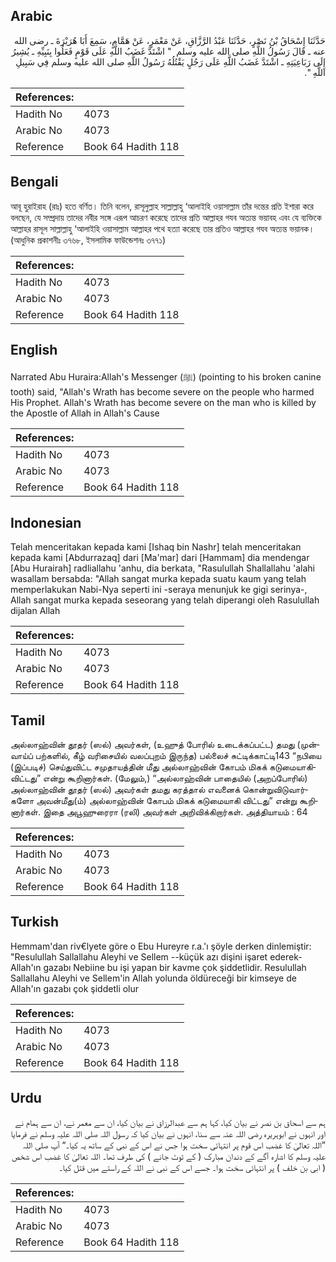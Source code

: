 ## Arabic


<div dir="rtl" lang="ar" style={{fontSize:'larger',backgroundColor:'#f8f9fa',padding:20}}>
حَدَّثَنَا إِسْحَاقُ بْنُ نَصْرٍ، حَدَّثَنَا عَبْدُ الرَّزَّاقِ، عَنْ مَعْمَرٍ، عَنْ هَمَّامٍ، سَمِعَ أَبَا هُرَيْرَةَ ـ رضى الله عنه ـ قَالَ رَسُولُ اللَّهِ صلى الله عليه وسلم ‏ "‏ اشْتَدَّ غَضَبُ اللَّهِ عَلَى قَوْمٍ فَعَلُوا بِنَبِيِّهِ ـ يُشِيرُ إِلَى رَبَاعِيَتِهِ ـ اشْتَدَّ غَضَبُ اللَّهِ عَلَى رَجُلٍ يَقْتُلُهُ رَسُولُ اللَّهِ صلى الله عليه وسلم فِي سَبِيلِ اللَّهِ ‏"‏‏.‏
</div>
<div style={{backgroundColor:'#f8f9fa',padding:20, marginBottom: 10}}><table> <thead> <tr> <th>References:</th> <th></th> </tr> </thead> <tbody><tr><td>Hadith No</td><td>4073</td></tr><tr><td>Arabic No</td><td>4073</td></tr><tr><td>Reference</td><td>Book 64 Hadith 118</td></tr></tbody></table></div>

## Bengali


<div dir="ltr" lang="bn" style={{fontSize:'larger',backgroundColor:'#f8f9fa',padding:20}}>
আবূ হুরাইরাহ (রাঃ) হতে বর্ণিত। তিনি বলেন, রাসূলুল্লাহ সাল্লাল্লাহু ‘আলাইহি ওয়াসাল্লাম তাঁর দন্তের প্রতি ইশারা করে বলছেন, যে সম্প্রদায় তাদের নবীর সঙ্গে এরূপ আচরণ করেছে তাদের প্রতি আল্লাহর গযব অত্যন্ত ভয়াবহ এবং যে ব্যক্তিকে আল্লাহর রাসূল সাল্লাল্লাহু ‘আলাইহি ওয়াসাল্লাম আল্লাহর পথে হত্যা করেছে তার প্রতিও আল্লাহর গযব অত্যন্ত ভয়ানক। (আধুনিক প্রকাশনীঃ ৩৭৬৮, ইসলামিক ফাউন্ডেশনঃ ৩৭৭১)
</div>
<div style={{backgroundColor:'#f8f9fa',padding:20, marginBottom: 10}}><table> <thead> <tr> <th>References:</th> <th></th> </tr> </thead> <tbody><tr><td>Hadith No</td><td>4073</td></tr><tr><td>Arabic No</td><td>4073</td></tr><tr><td>Reference</td><td>Book 64 Hadith 118</td></tr></tbody></table></div>

## English


<div dir="ltr" lang="en" style={{fontSize:'larger',backgroundColor:'#f8f9fa',padding:20}}>
Narrated Abu Huraira:Allah's Messenger (ﷺ) (pointing to his broken canine tooth) said, "Allah's Wrath has become severe on the people who harmed His Prophet. Allah's Wrath has become severe on the man who is killed by the Apostle of Allah in Allah's Cause
</div>
<div style={{backgroundColor:'#f8f9fa',padding:20, marginBottom: 10}}><table> <thead> <tr> <th>References:</th> <th></th> </tr> </thead> <tbody><tr><td>Hadith No</td><td>4073</td></tr><tr><td>Arabic No</td><td>4073</td></tr><tr><td>Reference</td><td>Book 64 Hadith 118</td></tr></tbody></table></div>

## Indonesian


<div dir="ltr" lang="id" style={{fontSize:'larger',backgroundColor:'#f8f9fa',padding:20}}>
Telah menceritakan kepada kami [Ishaq bin Nashr] telah menceritakan kepada kami [Abdurrazaq] dari [Ma'mar] dari [Hammam] dia mendengar [Abu Hurairah] radliallahu 'anhu, dia berkata, "Rasulullah Shallallahu 'alahi wasallam bersabda: "Allah sangat murka kepada suatu kaum yang telah memperlakukan Nabi-Nya seperti ini -seraya menunjuk ke gigi serinya-, Allah sangat murka kepada seseorang yang telah diperangi oleh Rasulullah dijalan Allah
</div>
<div style={{backgroundColor:'#f8f9fa',padding:20, marginBottom: 10}}><table> <thead> <tr> <th>References:</th> <th></th> </tr> </thead> <tbody><tr><td>Hadith No</td><td>4073</td></tr><tr><td>Arabic No</td><td>4073</td></tr><tr><td>Reference</td><td>Book 64 Hadith 118</td></tr></tbody></table></div>

## Tamil


<div dir="ltr" lang="ta" style={{fontSize:'larger',backgroundColor:'#f8f9fa',padding:20}}>
அல்லாஹ்வின் தூதர் (ஸல்) அவர்கள், (உஹுத் போரில் உடைக்கப்பட்ட) தமது (முன்வாய்ப் பற்களில், கீழ் வரிசையில் வலப்புறம் இருந்த) பல்லைச் சுட்டிக்காட்டி143 “நபியை (இப்படிச்) செய்துவிட்ட சமுதாயத்தின் மீது அல்லாஹ்வின் கோபம் மிகக் கடுமையாகிவிட்டது” என்று கூறினார்கள். (மேலும்,) “அல்லாஹ்வின் பாதையில் (அறப்போரில்) அல்லாஹ்வின் தூதர் (ஸல்) அவர்கள் தமது கரத்தால் எவனைக் கொன்றுவிடுவார்களோ அவன்மீது(ம்) அல்லாஹ்வின் கோபம் மிகக் கடுமையாகி விட்டது” என்று கூறினார்கள். இதை அபூஹுரைரா (ரலி) அவர்கள் அறிவிக்கிறார்கள். அத்தியாயம் : 64
</div>
<div style={{backgroundColor:'#f8f9fa',padding:20, marginBottom: 10}}><table> <thead> <tr> <th>References:</th> <th></th> </tr> </thead> <tbody><tr><td>Hadith No</td><td>4073</td></tr><tr><td>Arabic No</td><td>4073</td></tr><tr><td>Reference</td><td>Book 64 Hadith 118</td></tr></tbody></table></div>

## Turkish


<div dir="ltr" lang="tr" style={{fontSize:'larger',backgroundColor:'#f8f9fa',padding:20}}>
Hemmam'dan riv€lyete göre o Ebu Hureyre r.a.'ı şöyle derken dinlemiştir: "Resulullah Sallallahu Aleyhi ve Sellem --küçük azı dişini işaret ederek- Allah'ın gazabı Nebiine bu işi yapan bir kavme çok şiddetlidir. Resulullah Sallallahu Aleyhi ve Sellem'in Allah yolunda öldüreceği bir kimseye de Allah'ın gazabı çok şiddetli olur
</div>
<div style={{backgroundColor:'#f8f9fa',padding:20, marginBottom: 10}}><table> <thead> <tr> <th>References:</th> <th></th> </tr> </thead> <tbody><tr><td>Hadith No</td><td>4073</td></tr><tr><td>Arabic No</td><td>4073</td></tr><tr><td>Reference</td><td>Book 64 Hadith 118</td></tr></tbody></table></div>

## Urdu


<div dir="rtl" lang="ur" style={{fontSize:'larger',backgroundColor:'#f8f9fa',padding:20}}>
ہم سے اسحاق بن نصر نے بیان کیا، کہا ہم سے عبدالرزاق نے بیان کیا، ان سے معمر نے، ان سے ہمام نے اور انہوں نے ابوہریرہ رضی اللہ عنہ سے سنا، انہوں نے بیان کیا کہ رسول اللہ صلی اللہ علیہ وسلم نے فرمایا ”اللہ تعالیٰ کا غضب اس قوم پر انتہائی سخت ہوا جس نے اس کے نبی کے ساتھ یہ کیا۔“ آپ صلی اللہ علیہ وسلم کا اشارہ آگے کے دندان مبارک ( کے ٹوٹ جانے ) کی طرف تھا۔ اللہ تعالیٰ کا غضب اس شخص ( ابی بن خلف ) پر انتہائی سخت ہوا۔ جسے اس کے نبی نے اللہ کے راستے میں قتل کیا۔
</div>
<div style={{backgroundColor:'#f8f9fa',padding:20, marginBottom: 10}}><table> <thead> <tr> <th>References:</th> <th></th> </tr> </thead> <tbody><tr><td>Hadith No</td><td>4073</td></tr><tr><td>Arabic No</td><td>4073</td></tr><tr><td>Reference</td><td>Book 64 Hadith 118</td></tr></tbody></table></div>